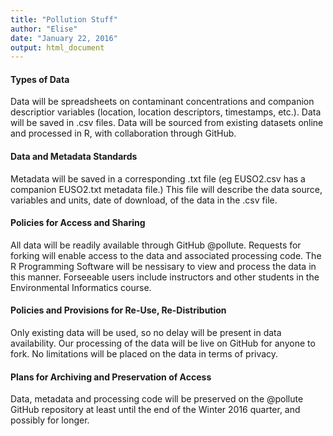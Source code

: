 ```yaml
---
title: "Pollution Stuff"
author: "Elise"
date: "January 22, 2016"
output: html_document
---
```


#### Types of Data
Data will be spreadsheets on contaminant concentrations and companion descriptior variables (location, location descriptors, timestamps, etc.).
Data will be saved in .csv files.
Data will be sourced from existing datasets online and processed in R, with collaboration through GitHub.


#### Data and Metadata Standards
Metadata will be saved in a corresponding .txt file (eg EUSO2.csv has a companion EUSO2.txt metadata file.) This file will describe the data source, variables and units, date of download, of the data in the .csv file.

#### Policies for Access and Sharing
All data will be readily available through GitHub @pollute.  Requests for forking will enable access to the data and associated processing code. The R Programming Software will be nessisary to view and process the data in this manner. Forseeable users include instructors and other students in the Environmental Informatics course.

#### Policies and Provisions for Re-Use, Re-Distribution
Only existing data will be used, so no delay will be present in data availability. Our processing of the data will be live on GitHub for anyone to fork. No limitations will be placed on the data in terms of privacy.

#### Plans for Archiving and Preservation of Access
Data, metadata and processing code will be preserved on the @pollute GitHub repository at least until the end of the Winter 2016 quarter, and possibly for longer.